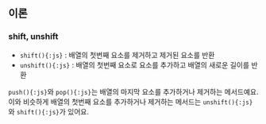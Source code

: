## 이론

### shift, unshift

- `shift(){:js}` : 배열의 첫번째 요소를 제거하고 제거된 요소를 반환
- `unshift(){:js}` : 배열의 첫번째 요소로 요소를 추가하고 배열의 새로운 길이를 반환

`push(){:js}`와 `pop(){:js}`는 배열의 마지막 요소를 추가하거나 제거하는 메서드예요. 이와 비슷하게 배열의 첫번째 요소를 추가하거나 제거하는 메서드는 `unshift(){:js}`와 `shift(){:js}`가 있어요.
